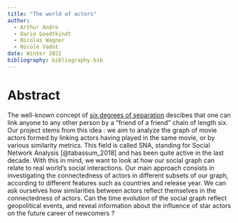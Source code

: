 ```yaml
---
title: "The world of actors"
author: 
  - Arthur Andre
  - Dario Goedtkindt
  - Nicolas Wagner
  - Nicole Vadot
date: Winter 2022
bibliography: bibliography.bib
---
```


# Abstract

The well-known concept of [six degrees of separation](https://en.wikipedia.org/wiki/Six\_degrees\_of\_separation) descibes that one can link anyone to any other person by a "friend of a friend" chain of length six. Our project stems from this idea : we aim to analyze the graph of movie actors formed by linking actors having played in the same movie, or by various similarity metrics. This field is called SNA, standing for Social Network Analysis [@tabassum_2018] and has been quite active in the last decade. With this in mind, we want to look at how our social graph can relate to real world's social interactions. Our main approach consists in investigating the connectedness of actors in different subsets of our graph, according to different features such as countries and release year. We can ask ourselves how similarities between actors reflect themselves in the connectedness of actors. Can the time evolution of the social graph reflect geopolitical events, and reveal information about the influence of star actors on the future career of newcomers ?